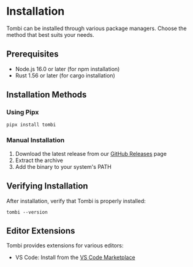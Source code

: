 # Installation

Tombi can be installed through various package managers. Choose the method that best suits your needs.

## Prerequisites

- Node.js 16.0 or later (for npm installation)
- Rust 1.56 or later (for cargo installation)

## Installation Methods

### Using Pipx

```shell
pipx install tombi
```

### Manual Installation

1. Download the latest release from our [GitHub Releases](https://github.com/tombi-toml/tombi/releases) page
2. Extract the archive
3. Add the binary to your system's PATH

## Verifying Installation

After installation, verify that Tombi is properly installed:

```shell
tombi --version
```

## Editor Extensions

Tombi provides extensions for various editors:

- VS Code: Install from the [VS Code Marketplace](https://marketplace.visualstudio.com)
